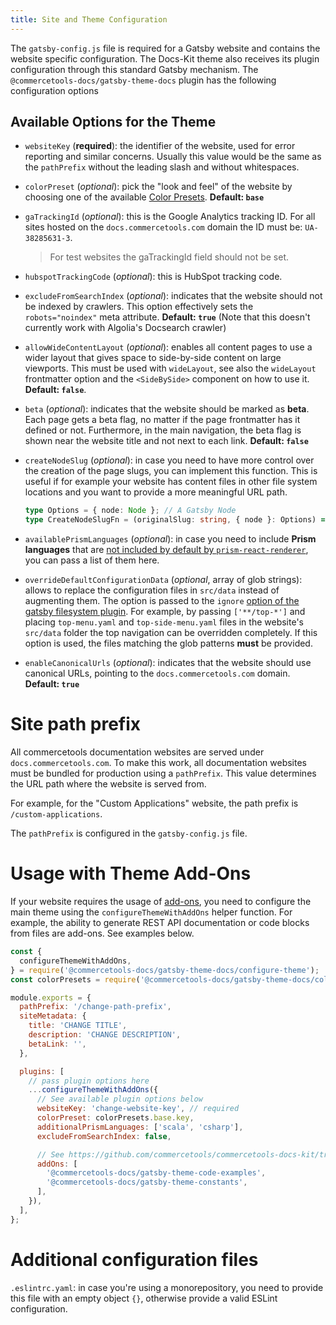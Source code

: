 ```yaml
---
title: Site and Theme Configuration
---
```


The `gatsby-config.js` file is required for a Gatsby website and contains the website specific configuration.
The Docs-Kit theme also receives its plugin configuration through this standard Gatsby mechanism. The `@commercetools-docs/gatsby-theme-docs` plugin has the following configuration options

## Available Options for the Theme

- `websiteKey` (**required**): the identifier of the website, used for error reporting and similar concerns. Usually this value would be the same as the `pathPrefix` without the leading slash and without whitespaces.

- `colorPreset` (_optional_): pick the "look and feel" of the website by choosing one of the available [Color Presets](./extensions#using-theme-color-presets). **Default: `base`**

- `gaTrackingId` (_optional_): this is the Google Analytics tracking ID. For all sites hosted on the `docs.commercetools.com` domain the ID must be: `UA-38285631-3`.

  > For test websites the gaTrackingId field should not be set.

- `hubspotTrackingCode` (_optional_): this is HubSpot tracking code.

- `excludeFromSearchIndex` (_optional_): indicates that the website should not be indexed by crawlers. This option effectively sets the `robots="noindex"` meta attribute. **Default: `true`**
  (Note that this doesn't currently work with Algolia's Docsearch crawler)

- `allowWideContentLayout` (_optional_): enables all content pages to use a wider layout that gives space to side-by-side content on large viewports. This must be used with `wideLayout`, see also the `wideLayout` frontmatter option and the `<SideBySide>` component on how to use it. **Default: `false`**.

- `beta` (_optional_): indicates that the website should be marked as **beta**. Each page gets a beta flag, no matter if the page frontmatter has it defined or not. Furthermore, in the main navigation, the beta flag is shown near the website title and not next to each link. **Default: `false`**

- `createNodeSlug` (_optional_): in case you need to have more control over the creation of the page slugs, you can implement this function. This is useful if for example your website has content files in other file system locations and you want to provide a more meaningful URL path.

  ```ts
  type Options = { node: Node }; // A Gatsby Node
  type CreateNodeSlugFn = (originalSlug: string, { node }: Options) => string;
  ```

- `availablePrismLanguages` (_optional_): in case you need to include **Prism languages** that are [not included by default by `prism-react-renderer`](https://github.com/FormidableLabs/prism-react-renderer/blob/master/src/vendor/prism/includeLangs.js), you can pass a list of them here.

- `overrideDefaultConfigurationData` (_optional_, array of glob strings): allows to replace the configuration files in `src/data` instead of augmenting them. The option is passed to the `ignore` [option of the gatsby filesystem plugin](https://www.gatsbyjs.org/packages/gatsby-source-filesystem/#options). For example, by passing `['**/top-*']` and placing `top-menu.yaml` and `top-side-menu.yaml` files in the website's `src/data` folder the top navigation can be overridden completely. If this option is used, the files matching the glob patterns **must** be provided.

- `enableCanonicalUrls` (_optional_): indicates that the website should use canonical URLs, pointing to the `docs.commercetools.com` domain. **Default: `true`**

# Site path prefix

All commercetools documentation websites are served under `docs.commercetools.com`. To make this work, all documentation websites must be bundled for production using a `pathPrefix`. This value determines the URL path where the website is served from.

For example, for the "Custom Applications" website, the path prefix is `/custom-applications`.

The `pathPrefix` is configured in the `gatsby-config.js` file.

# Usage with Theme Add-Ons

If your website requires the usage of [add-ons](/../configuration/extensions#using-theme-with-add-ons), you need to configure the main theme using the `configureThemeWithAddOns` helper function.
For example, the ability to generate REST API documentation or code blocks from files are add-ons.
See examples below.

```js
const {
  configureThemeWithAddOns,
} = require('@commercetools-docs/gatsby-theme-docs/configure-theme');
const colorPresets = require('@commercetools-docs/gatsby-theme-docs/color-presets');

module.exports = {
  pathPrefix: '/change-path-prefix',
  siteMetadata: {
    title: 'CHANGE TITLE',
    description: 'CHANGE DESCRIPTION',
    betaLink: '',
  },

  plugins: [
    // pass plugin options here
    ...configureThemeWithAddOns({
      // See available plugin options below
      websiteKey: 'change-website-key', // required
      colorPreset: colorPresets.base.key,
      additionalPrismLanguages: ['scala', 'csharp'],
      excludeFromSearchIndex: false,

      // See https://github.com/commercetools/commercetools-docs-kit/tree/master/packages/gatsby-theme-docs#using-theme-with-add-ons
      addOns: [
        '@commercetools-docs/gatsby-theme-code-examples',
        '@commercetools-docs/gatsby-theme-constants',
      ],
    }),
  ],
};
```

# Additional configuration files

`.eslintrc.yaml`: in case you're using a monorepository, you need to provide this file with an empty object `{}`, otherwise provide a valid ESLint configuration.
